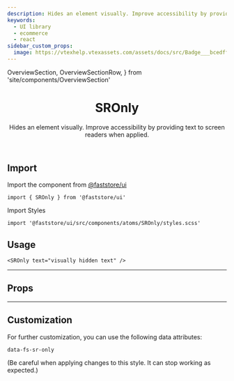 ```yaml
---
description: Hides an element visually. Improve accessibility by providing text to screen readers when applied.
keywords:
  - UI library
  - ecommerce
  - react
sidebar_custom_props:
  image: https://vtexhelp.vtexassets.com/assets/docs/src/Badge___bcedffeb307527c1606be224a7fb5ac1.png
---
```


  OverviewSection,
  OverviewSectionRow,
} from 'site/components/OverviewSection'

<header>

# SROnly

Hides an element visually. Improve accessibility by providing text to
screen readers when applied.

</header>

## Import

Import the component from <a href="https://www.faststore.dev/reference/ui/get-started-faststore-ui">@faststore/ui</a>

```tsx copy
import { SROnly } from '@faststore/ui'
```

Import Styles

```tsx copy
import '@faststore/ui/src/components/atoms/SROnly/styles.scss'
```

## Usage

<OverviewSection>
  <SROnly text="visually hidden text" />
</OverviewSection>

```tsx copy
<SROnly text="visually hidden text" />
```

---

## Props

<PropsSection name="SROnly" />

---

## Customization

For further customization, you can use the following data attributes:

`data-fs-sr-only`

(Be careful when applying changes to this style. It can stop working as expected.)
